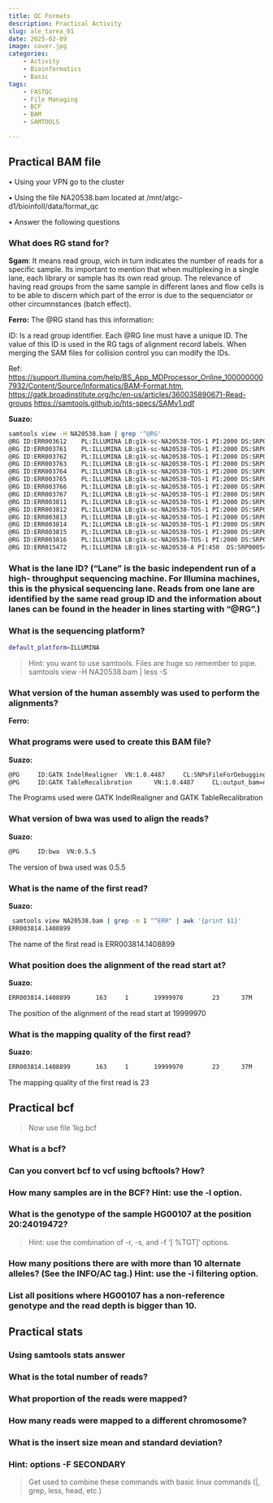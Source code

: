 ```yaml
---
title: QC Formats
description: Practical Activity
slug: ale_tarea_01
date: 2025-02-09 
image: cover.jpg
categories:
    - Activity
    - Bioinformatics
    - Basic
tags:
    - FASTQC
    - File Managing
    - BCF
    - BAM
    - SAMTOOLS

---
```


## Practical BAM file

•  Using your VPN go to the cluster

• Using the file NA20538.bam located at /mnt/atgc-d1/bioinfoII/data/format_qc

• Answer the following questions

### What does RG stand for?

**Sgam**: It means read group, wich in turn indicates the number of reads for a specific sample. Its important to mention that when multiplexing in a single lane, each library or sample has its own read group. The relevance of having read groups from the same sample in different lanes and flow cells is to be able to discern which part of the error is due to the sequenciator or other circumnstances (batch effect).

**Ferro:** 
The @RG stand has this information: 

ID: Is a read group identifier. Each @RG line must have a unique ID.
The value of this ID is used in the RG tags of alignment record labels.
When merging the SAM files for collision control you can modify the IDs.

Ref: <https://support.illumina.com/help/BS_App_MDProcessor_Online_1000000007932/Content/Source/Informatics/BAM-Format.htm>, <https://gatk.broadinstitute.org/hc/en-us/articles/360035890671-Read-groups>
<https://samtools.github.io/hts-specs/SAMv1.pdf>

**Suazo:** 

```bash
samtools view -H NA20538.bam | grep '^@RG'
@RG	ID:ERR003612	PL:ILLUMINA	LB:g1k-sc-NA20538-TOS-1	PI:2000	DS:SRP000540	SM:NA20538	CN:SC
@RG	ID:ERR003761	PL:ILLUMINA	LB:g1k-sc-NA20538-TOS-1	PI:2000	DS:SRP000540	SM:NA20538	CN:SC
@RG	ID:ERR003762	PL:ILLUMINA	LB:g1k-sc-NA20538-TOS-1	PI:2000	DS:SRP000540	SM:NA20538	CN:SC
@RG	ID:ERR003763	PL:ILLUMINA	LB:g1k-sc-NA20538-TOS-1	PI:2000	DS:SRP000540	SM:NA20538	CN:SC
@RG	ID:ERR003764	PL:ILLUMINA	LB:g1k-sc-NA20538-TOS-1	PI:2000	DS:SRP000540	SM:NA20538	CN:SC
@RG	ID:ERR003765	PL:ILLUMINA	LB:g1k-sc-NA20538-TOS-1	PI:2000	DS:SRP000540	SM:NA20538	CN:SC
@RG	ID:ERR003766	PL:ILLUMINA	LB:g1k-sc-NA20538-TOS-1	PI:2000	DS:SRP000540	SM:NA20538	CN:SC
@RG	ID:ERR003767	PL:ILLUMINA	LB:g1k-sc-NA20538-TOS-1	PI:2000	DS:SRP000540	SM:NA20538	CN:SC
@RG	ID:ERR003811	PL:ILLUMINA	LB:g1k-sc-NA20538-TOS-1	PI:2000	DS:SRP000540	SM:NA20538	CN:SC
@RG	ID:ERR003812	PL:ILLUMINA	LB:g1k-sc-NA20538-TOS-1	PI:2000	DS:SRP000540	SM:NA20538	CN:SC
@RG	ID:ERR003813	PL:ILLUMINA	LB:g1k-sc-NA20538-TOS-1	PI:2000	DS:SRP000540	SM:NA20538	CN:SC
@RG	ID:ERR003814	PL:ILLUMINA	LB:g1k-sc-NA20538-TOS-1	PI:2000	DS:SRP000540	SM:NA20538	CN:SC
@RG	ID:ERR003815	PL:ILLUMINA	LB:g1k-sc-NA20538-TOS-1	PI:2000	DS:SRP000540	SM:NA20538	CN:SC
@RG	ID:ERR003816	PL:ILLUMINA	LB:g1k-sc-NA20538-TOS-1	PI:2000	DS:SRP000540	SM:NA20538	CN:SC
@RG	ID:ERR015472	PL:ILLUMINA	LB:g1k-sc-NA20538-A	PI:450	DS:SRP000540	SM:NA20538	CN:SC

```

### What is the lane ID? ("Lane” is the basic independent run of a high- throughput sequencing machine. For Illumina machines, this is the physical sequencing lane. Reads from one lane are identified by the same read group ID and the information about lanes can be found in the header in lines starting with "@RG".)

### What is the sequencing platform?

```bash
default_platform=ILLUMINA
```

> Hint: you want to use samtools. Files are huge so remember to pipe.
samtools view -H NA20538.bam | less -S

### What version of the human assembly was used to perform the alignments?
**Ferro:** 

### What programs were used to create this BAM file?

**Suazo:** 

```bash
@PG     ID:GATK IndelRealigner  VN:1.0.4487     CL:SNPsFileForDebugging=null targetIntervals=/lustre/scratch105/projects/g1k/ref/broad_rec...
@PG     ID:GATK TableRecalibration      VN:1.0.4487     CL:output_bam=null window_size_nqs=5 force_read_group=null smoothing=1 default_pla...

```

The Programs used were GATK IndelRealigner and GATK TableRecalibration

### What version of bwa was used to align the reads?

**Suazo:**

```bash
@PG     ID:bwa  VN:0.5.5
```

The version of bwa used was 0.5.5

### What is the name of the first read?

**Suazo:**

```bash
 samtools view NA20538.bam | grep -m 1 "^ERR" | awk '{print $1}'
ERR003814.1408899
```

The name of the first read is ERR003814.1408899 

### What position does the alignment of the read start at?

**Suazo:**

```bash
ERR003814.1408899       163     1       19999970        23      37M     =       20000147        213     GGTGGGTGGATCACCTGAGATCGGGAGTTTGAGA
```

The position of the alignment of the read start at 19999970


### What is the mapping quality of the first read?

**Suazo:**
```bash
ERR003814.1408899       163     1       19999970        23      37M     =       20000147        213     GGTGGGTGGATCACCTGAGATCGGGAGTTTGAGA
```

The mapping quality of the first read is 23

## Practical bcf
> Now use file 1kg.bcf

### What is a bcf?

### Can you convert bcf to vcf using bcftools? How?

### How many samples are in the BCF? Hint: use the -l option.

### What is the genotype of the sample HG00107 at the position 20:24019472? 
>Hint: use the combination of -r, -s, and -f '[ %TGT]\n' options.

### How many positions there are with more than 10 alternate alleles? (See the INFO/AC tag.) Hint: use the -i filtering option.

### List all positions where HG00107 has a non-reference genotype and the read depth is bigger than 10.

## Practical stats

### Using samtools stats answer

### What is the total number of reads?
 
### What proportion of the reads were mapped?

### How many reads were mapped to a different chromosome?

### What is the insert size mean and standard deviation?

### Hint: options -F SECONDARY

> Get used to combine these commands with basic linux commands (|, grep, less, head, etc.)
